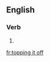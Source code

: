 ==English==

===Verb===
{{head|en|present participle}}

# {{present participle of|top it off|lang=en}}

[[fr:topping it off]]